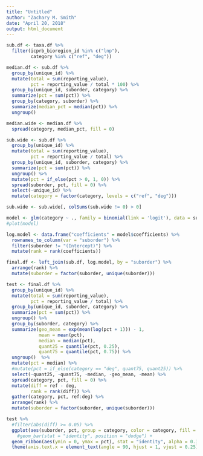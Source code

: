 ```yaml
---
title: "Untitled"
author: "Zachary M. Smith"
date: "April 20, 2018"
output: html_document
---
```


```r

sub.df <- taxa.df %>% 
  filter(icprb_bioregion_id %in% c("lnp"),
         category %in% c("ref", "deg"))
```

```r
median.df <- sub.df %>% 
  group_by(unique_id) %>% 
  mutate(total = sum(reporting_value),
         pct = reporting_value / total * 100) %>% 
  group_by(unique_id, suborder, category) %>% 
  summarize(pct = sum(pct)) %>% 
  group_by(category, suborder) %>% 
  summarize(median_pct = median(pct)) %>% 
  ungroup()
```

```r
median.wide <- median.df %>% 
  spread(category, median_pct, fill = 0)


```

```r
sub.wide <- sub.df %>% 
  group_by(unique_id) %>% 
  mutate(total = sum(reporting_value),
         pct = reporting_value / total) %>% 
  group_by(unique_id, suborder, category) %>% 
  summarize(pct = sum(pct)) %>% 
  ungroup() %>% 
  mutate(pct = if_else(pct > 0, 1, 0)) %>% 
  spread(suborder, pct, fill = 0) %>% 
  select(-unique_id) %>% 
  mutate(category = factor(category, levels = c("ref", "deg"))) 

sub.wide <- sub.wide[, colSums(sub.wide != 0) > 0]
```

```r
model <- glm(category ~ ., family = binomial(link = 'logit'), data = sub.wide)
#plot(model)
```


```r
log.model <- data.frame("coefficients" = model$coefficients) %>% 
  rownames_to_column(var = "suborder") %>% 
  filter(suborder != "(Intercept)") %>% 
  mutate(rank = rank(coefficients))
```

```r
final.df <- left_join(sub.df, log.model, by = "suborder") %>% 
  arrange(rank) %>% 
  mutate(suborder = factor(suborder, unique(suborder)))
```


```r
test <- final.df %>% 
  group_by(unique_id) %>% 
  mutate(total = sum(reporting_value),
         pct = reporting_value / total) %>% 
  group_by(unique_id, suborder, category) %>% 
  summarize(pct = sum(pct)) %>% 
  ungroup() %>% 
  group_by(suborder, category) %>% 
  summarize(geo_mean = exp(mean(log(pct + 1))) - 1,
            mean = mean(pct),
            median = median(pct),
            quant25 = quantile(pct, 0.25),
            quant75 = quantile(pct, 0.75)) %>% 
  ungroup()  %>% 
  mutate(pct = median) %>% 
  #mutate(pct = if_else(category == "deg", quant75, quant25)) %>% 
  select(-quant25, -quant75, -median, -geo_mean, -mean) %>% 
  spread(category, pct, fill = 0) %>% 
  mutate(diff = ref - deg,
         rank = rank(diff)) %>% 
  gather(category, pct, ref:deg) %>% 
  arrange(rank) %>% 
  mutate(suborder = factor(suborder, unique(suborder)))
```

```r
test %>% 
  #filter(abs(diff) >= 0.05) %>% 
  ggplot(aes(suborder, pct, group = category, color = category, fill = category)) +
    #geom_bar(stat = "identity", position = "dodge") +
  geom_ribbon(aes(ymin = 0, ymax = pct), stat = "identity", alpha = 0.3) +
  theme(axis.text.x = element_text(angle = 90, hjust = 1, vjust = 0.25))

```


